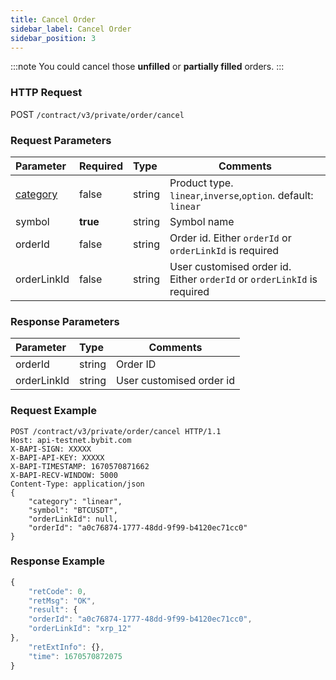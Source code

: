 ```yaml
---
title: Cancel Order
sidebar_label: Cancel Order
sidebar_position: 3
---
```

:::note
You could cancel those **unfilled** or **partially filled** orders.
:::

### HTTP Request
POST `/contract/v3/private/order/cancel`

### Request Parameters
| Parameter | Required | Type | Comments|
|:----- |:-------|:-----|------ |
|[category](../../enum#category) |false |string |Product type. `linear`,`inverse`,`option`. default: `linear` |
|symbol |**true** |string |Symbol name|
|orderId |false |string |Order id. Either `orderId` or `orderLinkId` is required |
|orderLinkId |false |string |User customised order id. Either `orderId` or `orderLinkId` is required |

### Response Parameters
| Parameter | Type | Comments|
|:----- |:-----|----- |
|orderId |string |Order ID |
|orderLinkId |string |User customised order id |

### Request Example

<Tabs>
<TabItem value="console-linear" label="linear">

```http
POST /contract/v3/private/order/cancel HTTP/1.1
Host: api-testnet.bybit.com
X-BAPI-SIGN: XXXXX
X-BAPI-API-KEY: XXXXX
X-BAPI-TIMESTAMP: 1670570871662
X-BAPI-RECV-WINDOW: 5000
Content-Type: application/json
{
    "category": "linear",
    "symbol": "BTCUSDT",
    "orderLinkId": null,
    "orderId": "a0c76874-1777-48dd-9f99-b4120ec71cc0"
}
```

</TabItem>
</Tabs>

### Response Example

<Tabs>
<TabItem value="js linear" label="linear">

```javascript
{
    "retCode": 0,
    "retMsg": "OK",
    "result": {
    "orderId": "a0c76874-1777-48dd-9f99-b4120ec71cc0",
    "orderLinkId": "xrp_12"
},
    "retExtInfo": {},
    "time": 1670570872075
}
```
</TabItem>
</Tabs>